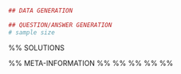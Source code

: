 ```r
## DATA GENERATION

## QUESTION/ANSWER GENERATION
# sample size

```

\begin{question}
Para analizar la tolerancia de hipoxemia de los mamíferos, en un laboratorio unas ratas son sometidas a condiciones extremas con niveles variables de oxígeno. Las ratas se encuentras en una habitación cuyo nivel de oxígeno (en \%) en una posición cualquiera $(x,y)$ es 

$$O(x,y)=\frac{1}{10}x^2y^2e^{x-y}$$

Para que las ratas sobrevivan, deben alcanzar posiciones en las que el nivel de oxígeno sea superior al 18\%.

\begin{enumerate}
-  La rata $A$ se encuentra en la posición $(3,2)$. Si no se mueve, justifica razonadamente si la rata sobrevivirá.
-  ¿Qué dirección debe tomar la rata $A$ para que el nivel de oxígeno aumente lo más rápidamente posible? En dicha dirección, ¿cual será la variación instantánea del nivel de oxígeno?
-  La rata $B$ se encuentra en el punto $(2,2)$. Si empieza a moverse de manera que $y$ disminuye el doble de lo que aumenta $x$, ¿qué variación instantánea experimentará el nivel de oxígeno?
\end{enumerate}
\end{question}


%% SOLUTIONS
\begin{solution}

\end{solution}

%% META-INFORMATION
%% \extype{num}
%% \exsolution{Solución}
%% \exname{derpar-4-far}
%% \extol{0.001}
%% \degree{Todos}
 
